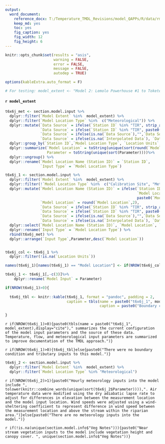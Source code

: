 ```yaml
---
output: 
  word_document:
    reference_docx: T:/Temperature_TMDL_Revisions/model_QAPPs/R/data/rmd_template.docx
    keep_md: yes
    toc: yes
    fig_caption: yes
    fig_width: 12
    fig_height: 6
---
```


```r

knitr::opts_chunk$set(results = "asis",
                      warning = FALSE,
                      error = FALSE,
                      message = FALSE,
                      autodep = TRUE)

options(kableExtra.auto_format = F)

# For testing: model_extent <- "Model 2: Lemolo Powerhouse #1 to Toketee Reservoir"

```

#### `r model_extent`

```r

t6x6j_met <- section.model.input %>% 
  dplyr::filter(`Model Extent` %in%  model_extent) %>% 
  dplyr::filter(`Model Location Type` %in%  c("Meteorological")) %>% 
  dplyr::mutate(`Data Source` = ifelse(`Station ID` %in% "TIR", strip_alpha(`Data Source`), `Data Source`),
                `Data Source` = ifelse(`Station ID` %in% "TIR", paste0(gsub(",.*$", "", `Data Source`)," (",stringi::stri_sub(`Data Source`,-4),")"), `Data Source`),
                `Data Source` = ifelse(is.na(`Data Source`),"",`Data Source`),
                `Data Source` = ifelse(is.na(`Interpolated Data`), `Data Source`,paste0("Derived data. ",`Data Source`))) %>% 
  dplyr::group_by(`Station ID`,`Model Location Type`, `Location Units`, `Data Source`,Note) %>% 
  dplyr::summarize(`Model Location` = toString(unique(sort(round(`Model Location`,2)))),
                   Parameter = toString(unique(sort(Parameter))))%>% 
  dplyr::ungroup() %>% 
  dplyr::rename(`Model Location Name (Station ID)` = `Station ID`,
                `Input Type` = `Model Location Type`)

t6x6j_1 <- section.model.input %>% 
  dplyr::filter(`Model Extent` %in%  model_extent) %>% 
  dplyr::filter(!`Model Location Type` %in%  c("Calibration Site", "Meteorological")) %>% 
  dplyr::mutate(`Model Location Name (Station ID)` = ifelse(`Station ID` %in%  "No Station ID" | is.na(`Station ID`),
                                                            `Model Location Name`,
                                                            paste0(`Model Location Name`, " (", `Station ID`, ")")),
                `Model Location` = round(`Model Location`,2),
                `Data Source` = ifelse(`Station ID` %in% "TIR", strip_alpha(`Data Source`), `Data Source`),
                `Data Source` = ifelse(`Station ID` %in% "TIR", paste0(gsub(",.*$", "", `Data Source`)," (",stringi::stri_sub(`Data Source`,-4),")"), `Data Source`),
                `Data Source` = ifelse(is.na(`Data Source`),"",`Data Source`),
                `Data Source` = ifelse(is.na(`Interpolated Data`), `Data Source`, paste0("Derived data. ",`Data Source`))) %>%   
  dplyr::select(`Model Location Name (Station ID)`, `Model Location`, `Location Units`, `Model Location Type`, `Parameter`, `Data Source`, Note) %>%
  dplyr::rename(`Input Type` = `Model Location Type`) %>% 
  rbind(t6x6j_met) %>% 
  dplyr::arrange(`Input Type`,Parameter,desc(`Model Location`))


t6x6j_col <- t6x6j_1 %>% 
  dplyr::filter(!is.na(`Location Units`))

names(t6x6j_1)[names(t6x6j_1) == "Model Location"] <- if(NROW(t6x6j_col)>0){paste0("Model Location (",unique(t6x6j_col$`Location Units`),")")}else{paste0("Model Location")}

t6x6j_1 <- t6x6j_1[,-c(3)]%>% 
    dplyr::rename(`Model Input` = Parameter)

if(NROW(t6x6j_1)>0){
  
  t6x6j_tbl <- knitr::kable(t6x6j_1, format = "pandoc", padding = 2,
                            caption = tbls(name = paste0("t6x6j_1", model_extent),
                                           caption = paste0("Boundary condition and tributary inputs to the existing ", model_extent, ".")))
  
}

```
`r if(NROW(t6x6j_1)>0){paste0(tbls(name = paste0("t6x6j_1", model_extent),display="cite")," summarizes the current configuration of the model input parameters and the source of these data. Temperature, flow, and meteorological input parameters are summarized to improve documentation of the TMDL approach.")}`

`r if(NROW(t6x6j_1)>0){t6x6j_tbl}else{paste0("There were no boundary condition and tributary inputs to this model.")}`

```r

t6x6j_2 <- section.model.input %>%
  dplyr::filter(`Model Extent` %in%  model_extent) %>% 
  dplyr::filter(`Model Location Type` %in% "Meteorological")

```

`r if(NROW(t6x6j_2)>1){paste0("Hourly meteorology inputs into the model include ", tolower(knitr::combine_words(unique(sort(t6x6j_2$Parameter)))),". Air temperature data were modified using the dry adiabatic lapse rate to adjust for differences in elevation between the measurement location and the model input location. Wind speeds were adjusted using a wind-sheltering coefficient to represent difference in wind speed between the measurement location and above the stream within the riparian area.")}else{paste0("There are no meteorology inputs into the model.")}`

`r if(!is.na(unique(section.model.info$"Veg Notes"))){paste0("Near stream vegetation inputs to the model include vegetation height and canopy cover. ", unique(section.model.info$"Veg Notes"))}`

